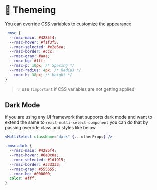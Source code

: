 
<Meta title="recipes/Theming" />

# 💅 Themeing

You can override CSS variables to customize the appearance

```css
.rmsc {
  --rmsc-main: #4285f4;
  --rmsc-hover: #f1f3f5;
  --rmsc-selected: #e2e6ea;
  --rmsc-border: #ccc;
  --rmsc-gray: #aaa;
  --rmsc-bg: #fff;
  --rmsc-p: 10px; /* Spacing */
  --rmsc-radius: 4px; /* Radius */
  --rmsc-h: 38px; /* Height */
}
```

> 💡 use `!important` if CSS variables are not getting applied

## Dark Mode

if you are using any UI framework that supports dark mode and want to extend the same to `react-multi-select-component` you can do that by passing override class and styles like below

```jsx
<MultiSelect className="dark" {...otherProps} />
```

```css
.rmsc.dark {
  --rmsc-main: #4285f4;
  --rmsc-hover: #0e0c0a;
  --rmsc-selected: #1d1915;
  --rmsc-border: #333333;
  --rmsc-gray: #555555;
  --rmsc-bg: #000000;
  color: #fff;
}
```
